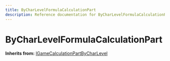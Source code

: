 ```yaml
---
title: ByCharLevelFormulaCalculationPart
description: Reference documentation for ByCharLevelFormulaCalculationPart meta class
---
```



# ByCharLevelFormulaCalculationPart

**Inherits from:** [IGameCalculationPartByCharLevel](/classes/igamecalculationpartbycharlevel)

<ClassDetails file="/db/classes/ByCharLevelFormulaCalculationPart.95745cf6deb2.json" />
